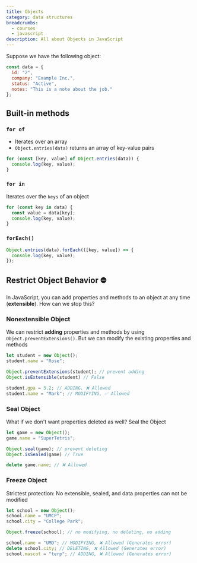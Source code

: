 ```yaml
---
title: Objects
category: data structures
breadcrumbs: 
  - courses
  - javascript
description: All about Objects in JavaScript
---
```



Suppose we have the following object:

```javascript
const data = {
  id: "2",
  company: "Example Inc.",
  status: "Active",
  notes: "This is a note about the job."
};
```

## Built-in methods

### `for of`

- Iterates over an array
- `Object.entries(data)` returns an array of key-value pairs

```javascript
for (const [key, value] of Object.entries(data)) {
  console.log(key, value);
}
```

### `for in`

Iterates over the `keys` of an object

```javascript
for (const key in data) { 
  const value = data[key]; 
  console.log(key, value); 
}
```

### `forEach()`
```javascript
Object.entries(data).forEach(([key, value]) => {
  console.log(key, value);
});
```

## Restrict Object Behavior ⛔️

In JavaScript, you can add properties and methods to an object at any time (**extensible**). How can we stop this?


### Nonextensible Object
We can restrict **adding** properties and methods  by using `Object.preventExtensions()`. But we can modify the existing properties and methods


```javascript {4}
let student = new Object();
student.name = "Rose";

Object.preventExtensions(student); // prevent adding
Object.isExtensible(student) // False

student.gpa = 3.2; // ADDING, ❌ Allowed
student.name = "Mark"; // MODIFYING, ✅ Allowed
```

### Seal Object
What if we don't want properties deleted as well? Seal the Object

```javascript {4}
let game = new Object();
game.name = "SuperTetris";

Object.seal(game); // prevent deleting 
Object.isSealed(game) // True

delete game.name; // ❌ Allowed
```

### Freeze Object

Strictest protection: No extensible, sealed, and data properties can not be modified

```javascript {5}
let school = new Object();
school.name = "UMCP";
school.city = "College Park";

Object.freeze(school); // no modifying, no deleting, no adding

school.name = "UMD"; // MODIFYING, ❌ Allowed (Generates error)
delete school.city; // DELETING, ❌ Allowed (Generates error)
school.mascot = "terp"; // ADDING, ❌ Allowed (Generates error)
```


